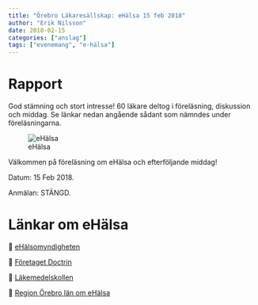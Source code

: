 ```yaml
---
title: "Örebro Läkaresällskap: eHälsa 15 feb 2018"
author: "Erik Nilsson"
date: 2018-02-15
categories: ["anslag"]
tags: ["evenemang", "e-hälsa"]
---
```


# Rapport

God stämning och stort intresse! 60 läkare deltog i föreläsning, diskussion och middag. Se länkar nedan angående sådant som nämndes under föreläsningarna.

![eHälsa](/media/ehalsa.png)

Välkommen på föreläsning om eHälsa och efterföljande middag! 

Datum: 15 Feb 2018. 

Anmälan: STÄNGD.


# Länkar om eHälsa

&#x1F517; [eHälsomyndigheten](https://www.ehalsomyndigheten.se/)

&#x1F517; [Företaget Doctrin](http://doctrin.se/)

&#x1F517;  [Läkemedelskollen](https://lakemedelskollen.ehalsomyndigheten.se/lmkoll-web/)

&#x1F517; [Region Örebro län om eHälsa](https://www.regionorebrolan.se/ehalsa)


